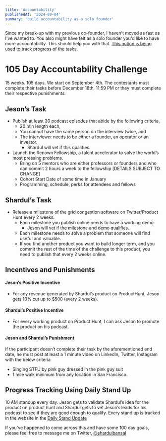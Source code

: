 ```yaml
---
title: 'Accountability'
publishedAt: '2024-09-04'
summary: 'build accountability as a solo founder'
---
```


Since my break-up with my previous co-founder, I haven't moved as fast as I've wanted to. You also might have felt as a solo founder you'd like to have more accountability. This should help you with that. [This notion is being used to track progress of the tasks](https://chief-death-482.notion.site/105-Day-Accountability-Challenge-with-Jeson-Shardul-e657a14ebf874c26af10e923548da016).

# 105 Day Accountability Challenge
15 weeks. 105 days. We start on September 4th. The contestants must complete their tasks before December 18th, 11:59 PM or they must complete their respective punishments. 

## Jeson’s Task

- Publish at least 30 podcast episodes that abide by the following criteria,
    - 20 min length each,
    - You cannot have the same person on the interview twice, and
    - The interviewer needs to be either a founder, an operator or an investor.
        - Shardul will vet if this qualifies.
- Launch the Renown Fellowship, a talent accelerator to solve the world’s most pressing problems.
    - Bring on 5 mentors who are either professors or founders and who can commit 2 hours a week to the fellowship [DETAILS SUBJECT TO CHANGE]
    - Cohort Start Date of some time in January
    - Programming, schedule, perks for attendees and fellows

## Shardul’s Task

- Release a milestone of the grid congestion software on Twitter/Product Hunt every 2 weeks.
    - Each milestone you publish online needs to have a working demo
        - Jeson will vet if the milestone and demo qualifies.
    - Each milestone needs to solve a problem that someone will find useful and valuable.
    - If you find another product you want to build longer term, and you commit the rest of the time of the challenge to this product, you need to publish that every 2 weeks online. 

## Incentives and Punishments

#### Jeson’s Positive Incentive

- For any revenue generated by Shardul’s product on ProductHunt, Jeson gets 10% cut up to $500 (every 2 weeks).

#### Shardul’s Positive Incentive

- For every working product on Product Hunt, I can ask Jeson to promote the product on his podcast.

#### Jeson and Shardul’s Punishment

If the participant doesn’t complete their task by the aforementioned end date, he must post at least a 1 minute video on LinkedIn, Twitter, Instagram with the below criteria

- Singing STFU by pink guy dressed in the pink guy suit
- 1 mile walk minimum from any location in San Francisco.

## Progress Tracking Using Daily Stand Up

10 AM standup every day. Jeson gets to validate Shardul’s idea for the product on product hunt and Shardul gets to vet Jeson’s leads for his podcast to see if they are good enough to qualify. Every stand up is tracked in the website in the [Daily Stand Update](https://chief-death-482.notion.site/e59785cd153748c98ae2015c7e966f66?v=70dc90aff3c14bcb85608c0bc19d8538)

If you've happened to come across this and have some 100 day goals, please feel free to message me on Twitter, [@shardulbansal](https://x.com/shardulbansal)